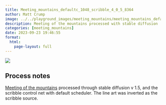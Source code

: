 ```yaml
---
title: Meeting_mountains_defaultc_1048_scribble_4_0_5_8364
author: Matt Crump
image: ../../playground_images/meeting_mountains/meeting_mountains_defaultC_1048_scribble_4_0_5_8364.jpeg
description: Meeting of the mountains processed with stable diffusion
categories: [meeting_mountains]
date: 2023-09-23 19:46:55
format:
  html:
    page-layout: full
---
```


![](../../playground_images/meeting_mountains/meeting_mountains_defaultC_1048_scribble_4_0_5_8364.jpeg)

## Process notes

[Meeting of the mountains](https://www.crumplab.com/things/things/Colorlands/Meeting_Of_The_Mountains.html) processed through stable diffusion v 1.5, and the scribble control net with default scheduler. The line art was inverted as the scribble source.

